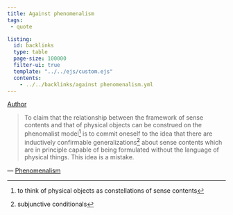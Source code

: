 ```yaml
---
title: Against phenomenalism
tags:
 - quote

listing:
  id: backlinks
  type: table
  page-size: 100000
  filter-ui: true
  template: "../../ejs/custom.ejs"
  contents:
    - ../../backlinks/against phenomenalism.yml
---
```


[Author](/docs/phil/Wilfrid Sellars.html)

> To claim that the relationship between the framework of sense contents and
that of physical objects can be construed on the phenomalist model[^1]  is to commit
oneself to the idea that there are inductively confirmable generalizations[^2]  about sense contents which are in principle capable
 of being formulated without the language of physical things. This idea is a
 mistake. 

— [Phenomenalism](/docs/phil/Phenomenalism.html)

[^1]: to think of physical objects as constellations of sense contents
[^2]:  subjunctive conditionals